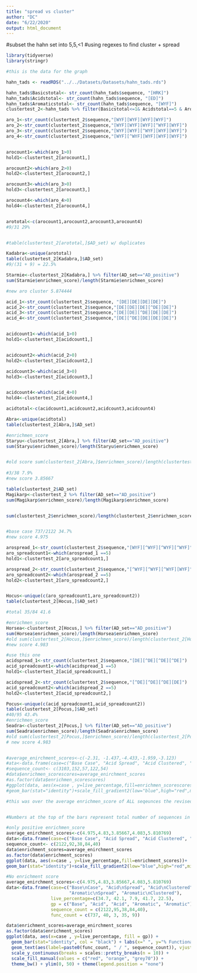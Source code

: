 ```yaml
---
title: "spread vs cluster"
author: "DC"
date: "6/22/2020"
output: html_document
---
```


#subset the hahn set into 5,5,<1 
#using regexes to find cluster + spread

```r
library(tidyverse)
library(stringr)
```
```r
#this is the data for the graph 

hahn_tads <- readRDS("../../Datasets/Datasets/hahn_tads.rds")

hahn_tads$Basicstotal<- str_count(hahn_tads$sequence, "[HRK]")
hahn_tads$Acidstotal<- str_count(hahn_tads$sequence, "[ED]")
hahn_tads$Aromaticstotal<- str_count(hahn_tads$sequence, "[WYF]")
clustertest_2<-hahn_tads %>% filter(Basicstotal<=1& Acidstotal==5 & Aromaticstotal==5)
```


```r
aro_1<-str_count(clustertest_2$sequence,"[WYF][WYF][WYF][WYF]")
aro_2<-str_count(clustertest_2$sequence,"[WYF][WYF][WYF][^WYF][WYF]")
aro_3<-str_count(clustertest_2$sequence,"[WYF][WYF][^WYF][WYF][WYF]")
aro_4<-str_count(clustertest_2$sequence,"[WYF][^WYF][WYF][WYF][WYF]")


arocount1<-which(aro_1>0)
hold1<-clustertest_2[arocount1,]

arocount2<-which(aro_2>0)
hold2<-clustertest_2[arocount2,]

arocount3<-which(aro_3>0)
hold3<-clustertest_2[arocount3,]

arocount4<-which(aro_4>0)
hold4<-clustertest_2[arocount4,]


arototal<-c(arocount1,arocount2,arocount3,arocount4)
#9/31 29% 


#table(clustertest_2[arototal,]$AD_set) w/ duplicates

Kadabra<-unique(arototal)
table(clustertest_2[Kadabra,]$AD_set)
#9/(31 + 9) = 22.5%

Starmie<-clustertest_2[Kadabra,] %>% filter(AD_set=="AD_positive")
sum(Starmie$enrichmen_score)/length(Starmie$enrichmen_score)

#new aro cluster 5.874444
```




```r
acid_1<-str_count(clustertest_2$sequence, "[DE][DE][DE][DE]")
acid_2<-str_count(clustertest_2$sequence,"[DE][DE][DE][^DE][DE]")
acid_3<-str_count(clustertest_2$sequence,"[DE][DE][^DE][DE][DE]")
acid_4<-str_count(clustertest_2$sequence,"[DE][^DE][DE][DE][DE]")


acidcount1<-which(acid_1>0)
hold1<-clustertest_2[acidcount1,]


acidcount2<-which(acid_2>0)
hold2<-clustertest_2[acidcount2,]

acidcount3<-which(acid_3>0)
hold3<-clustertest_2[acidcount3,]


acidcount4<-which(acid_4>0)
hold4<-clustertest_2[acidcount4,]

acidtotal<-c(acidcount1,acidcount2,acidcount3,acidcount4)

Abra<-unique(acidtotal)
table(clustertest_2[Abra,]$AD_set)

#enrichmen_score
Staryu<-clustertest_2[Abra,] %>% filter(AD_set=="AD_positive")
sum(Staryu$enrichmen_score)/length(Staryu$enrichmen_score)


#old score sum(clustertest_2[Abra,]$enrichmen_score)/length(clustertest_2[Abra,]$enrichmen_score)
 
#3/38 7.9%
#new score 3.85667

```

```r
table(clustertest_2$AD_set)
Magikarp<-clustertest_2 %>% filter(AD_set=="AD_positive")
sum(Magikarp$enrichmen_score)/length(Magikarp$enrichmen_score)


sum(clustertest_2$enrichmen_score)/length(clustertest_2$enrichmen_score)


#base case 737/2122 34.7%
#new score 4.975
```





```r
arospread_1<-str_count(clustertest_2$sequence,"[WYF][^WYF][^WYF][^WYF]")                      
aro_spreadcount1<-which(arospread_1 ==5)
hold1<-clustertest_2[aro_spreadcount1,]

arospread_2<-str_count(clustertest_2$sequence,"[^WYF][^WYF][^WYF][WYF]")                    
aro_spreadcount2<-which(arospread_2 ==5)
hold2<-clustertest_2[aro_spreadcount2,]


Hocus<-unique(c(aro_spreadcount1,aro_spreadcount2))
table(clustertest_2[Hocus,]$AD_set)

#total 35/84 41.6

#enrichmen_score
Horsea<-clustertest_2[Hocus,] %>% filter(AD_set=="AD_positive")
sum(Horsea$enrichmen_score)/length(Horsea$enrichmen_score)
#old sum(clustertest_2[Hocus,]$enrichmen_score)/length(clustertest_2[Hocus,]$enrichmen_score)
#new score 4.983
```



```r
#use this one 
acidspread_1<-str_count(clustertest_2$sequence,"[DE][^DE][^DE][^DE]")                      
acid_spreadcount1<-which(acidspread_1 ==5)
hold1<-clustertest_2[acid_spreadcount1,]

acidspread_2<-str_count(clustertest_2$sequence,"[^DE][^DE][^DE][DE]")                      
acid_spreadcount2<-which(acidspread_2 ==5)
hold2<-clustertest_2[acid_spreadcount2,]

Pocus<-unique(c(acid_spreadcount1,acid_spreadcount2))
table(clustertest_2[Pocus,]$AD_set)
#40/95 43.4%
#enrichmen_score
Seadra<-clustertest_2[Pocus,] %>% filter(AD_set=="AD_positive")
sum(Seadra$enrichmen_score)/length(Seadra$enrichmen_score)
#old sum(clustertest_2[Pocus,]$enrichmen_score)/length(clustertest_2[Pocus,]$enrichmen_score)
# new score 4.983


```
```r

```

```r
#average_enirchment_scores<-c(-2.31, -1.437,-4.433,-1.959,-3.123)
#ata<-data.frame(case=c("Base Case", "Acid Spread", "Acid Clustered", "Aro Spread", "Aro Clustered"), live_percentage=c(33.5, 42, 14,37, 24))
#sequence_count<- c(3103,152,57,122,54)
#data$enrichmen_scorescores=average_enirchment_scores
#as.factor(data$enrichmen_scorescores)
#ggplot(data, aes(x=case , y=live_percentage,fill=enrichmen_scorescores))+
#geom_bar(stat="identity")+scale_fill_gradient2(low="blue",high="red",mid = "grey",midpoint = -2.31)+labs(x=" ", y="live percentage",title = "Analysis of clustering vs spread of acidic and aromatic amino acids")+ geom_text(aes(label=sequence_count), vjust=-0.3, size=5)+  scale_y_continuous(breaks = scales::pretty_breaks(n = 10)) +theme_classic() 

#this was over the average enrichmen_score of ALL seqeunces the revised enrichmen_score of just AD + is below note comparison 


#Numbers at the top of the bars represent total number of sequences in that given pool & numbers in the middle of the bars represent the average enrichmen_score scores for that pool
```
                                      
```r
#only positive enrichmen_score 
average_enirchment_scores<-c(4.975,4.83,3.85667,4.083,5.810769)
data<-data.frame(case=c("Base Case", "Acid Spread", "Acid Clustered", "Aro Spread", "Aro Clustered"), live_percentage=c(34.7, 43.4,7,41.6, 22.5))
sequence_count<- c(2122,92,38,84,40)
data$enrichment_scores=average_enirchment_scores
as.factor(data$enrichment_scores)
ggplot(data, aes(x=case , y=live_percentage,fill=enrichment_scores))+
geom_bar(stat="identity")+scale_fill_gradient2(low="blue",high="red",mid = "grey",midpoint = 4.975)+labs(x=" ", y="live percentage",title = "Analysis of clustering vs spread of acidic and aromatic amino acids")+ geom_text(aes(label=sequence_count), vjust=-0.3, size=5)+  scale_y_continuous(breaks = scales::pretty_breaks(n = 10)) +theme_classic() 


```

```r
#No enrichment score
average_enirchment_scores<-c(4.975,4.83,3.85667,4.083,5.810769)
data<-data.frame(case=c("Base\nCase", "Acid\nSpread", "Acid\nClustered", 
                        "Aromatic\nSpread", "Aromatic\nClustered"), 
                 live_percentage=c(34.7, 42.1, 7.9, 41.7, 22.5),
                 gp = c("Base", "Acid", "Acid", "Aromatic", "Aromatic"), 
                 sequence_count = c(2122,95,38,84,40),
                 func_count = c(737, 40, 3, 35, 9))

data$enrichment_scores=average_enirchment_scores
as.factor(data$enrichment_scores)
ggplot(data, aes(x=case , y=live_percentage, fill = gp)) +
  geom_bar(stat="identity", col = "black") + labs(x=" ", y="% Functional") +
  geom_text(aes(label=paste0(func_count, " / ", sequence_count)), vjust=-0.3, size=4) +  
  scale_y_continuous(breaks = scales::pretty_breaks(n = 10)) +
  scale_fill_manual(values = c("red", "orange", "grey70")) + 
  theme_bw() + ylim(0, 50) + theme(legend.position = "none")


```